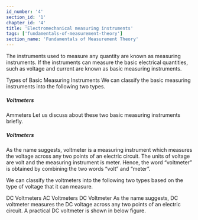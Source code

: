 ```yaml
---
id_number: '4'
section_id: '1'
chapter_id: '4'
title: 'Electromechanical measuring instruments'
tags: ['fundamentals-of-measurement-theory']
section_name: 'Fundamentals of Measurement Theory'
---
```

The instruments used to measure any quantity are known as measuring instruments. If the instruments can measure the basic electrical quantities, such as voltage and current are known as basic measuring instruments.

Types of Basic Measuring Instruments
We can classify the basic measuring instruments into the following two types.

##### Voltmeters
Ammeters
Let us discuss about these two basic measuring instruments briefly.

##### Voltmeters
As the name suggests, voltmeter is a measuring instrument which measures the voltage across any two points of an electric circuit. The units of voltage are volt and the measuring instrument is meter. Hence, the word “voltmeter” is obtained by combining the two words “volt” and “meter”.

We can classify the voltmeters into the following two types based on the type of voltage that it can measure.

DC Voltmeters
AC Voltmeters
DC Voltmeter
As the name suggests, DC voltmeter measures the DC voltage across any two points of an electric circuit. A practical DC voltmeter is shown in below figure.
